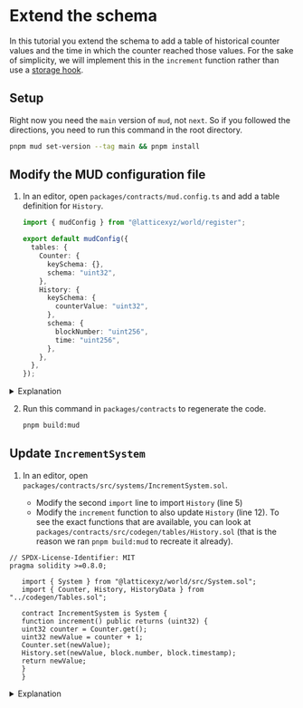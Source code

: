 
# Extend the schema

In this tutorial you extend the schema to add a table of historical counter values and the time in which the counter reached those values.
For the sake of simplicity, we will implement this in the `increment` function rather than use a [storage hook](/store/advanced-features#storage-hooks).

## Setup

Right now you need the `main` version of `mud`, not `next`.
So if you followed the directions, you need to run this command in the root directory.

```sh copy
pnpm mud set-version --tag main && pnpm install
```

## Modify the MUD configuration file

1. In an editor, open `packages/contracts/mud.config.ts` and add a table definition for `History`.

   <CollapseCode>

   ```ts filename="mud.config.ts" showLineNumbers copy {9-17}
   import { mudConfig } from "@latticexyz/world/register";

   export default mudConfig({
     tables: {
       Counter: {
         keySchema: {},
         schema: "uint32",
       },
       History: {
         keySchema: {
           counterValue: "uint32",
         },
         schema: {
           blockNumber: "uint256",
           time: "uint256",
         },
       },
     },
   });
   ```

   </CollapseCode>

<details>
<summary>Explanation</summary>

A MUD table has two schemas:

- `keySchema`, the key used to find entries
- `schema`, the value in the entry

Each schema is represented is a structure with field names as keys, and the appropriate [Solidity data types](https://docs.soliditylang.org/en/latest/types.html) as their values.

In this case, the counter value is represented as a 32 bit unsigned integer, because that is what `Counter` uses.
The block number and time are both the results of opcodes, so they are represented by the standard Solidity data type, `uint256` (unsigned 256 bit integer).

</details>

2. Run this command in `packages/contracts` to regenerate the code.

   ```sh copy
   pnpm build:mud
   ```

## Update `IncrementSystem`

1. In an editor, open `packages/contracts/src/systems/IncrementSystem.sol`.

   - Modify the second `import` line to import `History` (line 5)
   - Modify the `increment` function to also update `History` (line 12).
     To see the exact functions that are available, you can look at `packages/contracts/src/codegen/tables/History.sol` (that is the reason we ran `pnpm build:mud` to recreate it already).

   <CollapseCode>
```solidity filename="IncrementSystem.sol.sol" copy showLineNumbers {5, 12}
// SPDX-License-Identifier: MIT
pragma solidity >=0.8.0;

   import { System } from "@latticexyz/world/src/System.sol";
   import { Counter, History, HistoryData } from "../codegen/Tables.sol";

   contract IncrementSystem is System {
   function increment() public returns (uint32) {
   uint32 counter = Counter.get();
   uint32 newValue = counter + 1;
   Counter.set(newValue);
   History.set(newValue, block.number, block.timestamp);
   return newValue;
   }
   }

   ````
   </CollapseCode>


   <details>
   <summary>Explanation</summary>

   ```solidity
   import { Counter, History, HistoryData } from "../codegen/Tables.sol";
   ````

   When a table has multiple fields in the value schema, MUD generates a [Solidity data structure](https://www.tutorialspoint.com/solidity/solidity_structs.htm) to hold a full value.
   Here is `HistoryData`, copied from `packages/contract/src/codegen/History.sol`.

   ```solidity
   struct HistoryData {
     uint256 blockNumber;
     uint256 time;
   }
   ```

   Note that `IncrementSystem` doesn't need to use `HistoryData`, because it only writes to history, it doesn't read from it.
   However, this is part of manipulating the schema and therefore included in this tutorial.

   ```solidity
   History.set(newValue, block.number, block.timestamp);
   ```

   Set the value.
   All MUD tables have a `<table>.set` function with the parameters being the key schema fields in order and then the value schema fields in order.

    </details>

2. Run this command in `packages/contracts` to rebuild everything this package produces.

   ```sh copy
   pnpm build
   ```

## Update the user interface

You can already run the application and see in the MUD Dev Tools that there is a `:History` table and it gets updates when you click **Increment**.
Click the **Store data** tab and select the table **:History**.

However, you can also add the history to the user interface.
The directions here apply to the `vanilla` user interface, if you use anything else you'll need to modify them as appropriate.

1. Install an additional package.
   Run this command in `packages/client`.

   ```sh copy
   pnpm install @latticexyz/store-sync@main
   ```

1. Edit `packages/clients/index.html`.

   <CollapseCode>

   ```html filename="index.html" copy showLineNumbers {12-26}
   <!DOCTYPE html>
   <html lang="en">
     <head>
       <meta charset="UTF-8" />
       <meta name="viewport" content="width=device-width, initial-scale=1.0" />
       <title>a minimal MUD client</title>
     </head>
     <body>
       <script type="module" src="/src/index.ts"></script>
       <div>Counter: <span id="counter">0</span></div>
       <button onclick="window.increment()">Increment</button>
       <hr />
       <h2>
         History for value:
         <select id="historyValue" onInput="window.readHistory(value)"></select>
       </h2>
       <table border>
         <tr>
           <th>Block number</th>
           <th>Time</th>
         </tr>
         <tr>
           <td id="blockNumber"></td>
           <td id="timeStamp"></td>
         </tr>
       </table>
     </body>
   </html>
   ```

   </CollapseCode>

<details>
<summary>Explanation</summary>

```html
<hr />
<h2>
  History for value:
  <select id="historyValue" onInput="window.readHistory(value)"></select>
</h2>
```

This is the [input field](https://www.w3schools.com/tags/tag_select.asp) that lets the user select which counter value they'd like to get information about.
The `id` attribute will be used by `packages/client/src/index.ts` to set the options. The `onInput` attribute is the JavaScript code to execute when the value changes.

```html
<table border></table>
```

A standard [HTML table](https://www.w3schools.com/html/html_tables.asp).

```html
<tr>
  <th>Block number</th>
  <th>Time</th>
</tr>
<tr>
  <td id="blockNumber"></td>
  <td id="timeStamp"></td>
</tr>
```

A location for the values, which will be set by `window.readHistory` in `index.ts`.

```html
   </table>
```

Terminate the table in general.

</details>

3. Edit `packages/client/src/index.ts`.

   - Import two more functions we need (lines 3-4).
   - In `components.Counter.update$.subscribe`, add code that updates the selection of history values (lines 18-22).
   - Add a function that is called when the user selects a different option (lines 33-40).

   <CollapseCode>

   ```ts filename="index.ts" copy showLineNumbers {3-4,18-22,33-40}
   import { mount as mountDevTools } from "@latticexyz/dev-tools";
   import { setup } from "./mud/setup";
   import { encodeEntity } from "@latticexyz/store-sync/recs";
   import { getComponentValueStrict } from "@latticexyz/recs";

   const {
     components,
     systemCalls: { increment },
   } = await setup();

   // Components expose a stream that triggers when the component is updated.
   components.Counter.update$.subscribe((update) => {
     const [nextValue, prevValue] = update.value;
     console.log("Counter updated", update, { nextValue, prevValue });
     document.getElementById("counter")!.innerHTML = String(nextValue?.value ?? "unset");

     let options: String = "";
     for (let i = 0; i <= nextValue?.value; i++) {
       options += `<option value="${i}">${i}</option>`;
     }
     document.getElementById("historyValue")!.innerHTML = options;
   });

   // Just for demonstration purposes: we create a global function that can be
   // called to invoke the Increment system contract via the world.
   // (See IncrementSystem.sol)
   (window as any).increment = async () => {
     console.log("new counter value:", await increment());
   };

   (window as any).readHistory = async (counterValue) => {
     const History = components.History;
     const entity = encodeEntity(History.metadata.keySchema, { counterValue });
     const { blockNumber, time } = getComponentValueStrict(History, entity);
     document.getElementById("blockNumber")!.innerHTML = blockNumber;
     document.getElementById("timeStamp")!.innerHTML = new Date(parseInt(Number(time) * 1000));
   };

   mountDevTools();
   ```

   </CollapseCode>

<details>
<summary>Explanation</summary>

```typescript
let options: String = "";
```

Create `options` as an empty string.
This is the way you define a variable in TypeScript: `let <variable name>: <type>`.
Here we initialize it to the empty string.

```typescript
for (let i = 0; i <= nextValue?.value; i++) {
  options += `<option value="${i}">${i}</option>`;
}
```

Create the list of options.

```typescript
document.getElementById("historyValue")!.innerHTML = options;
```

Set the internal HTML of the `historyValue` HTML tag to `options`.
Notice the exclamation mark (`!`).
`document.getElementById` may return either a tag that can be changed, or an empty value (if the parameter is not an id of any of the HTML tags).
We know that `historyValue` exists in the HTML, but the TypeScript compiler does not.
This exclamation point tells the compiler that it's OK, there will be a real value there.
[See here for additional information](https://blog.logrocket.com/understanding-exclamation-mark-typescript/).

```typescript
(window as any).readHistory = async counterValue => {
  const History = components.History
  const entity = encodeEntity(History.metadata.keySchema, { counterValue });
```

`encodeEntity` creates a key in the format that MUD uses, which is based on [ABI argument encoding](https://docs.soliditylang.org/en/latest/abi-spec.html#argument-encoding).

```typescript
const { blockNumber, time } = getComponentValueStrict(History, entity);
```

Read the actual data.

```typescript
document.getElementById("blockNumber")!.innerHTML = blockNumber;
```

Update the value in the HTML table.

```typescript
  document.getElementById("timeStamp")!.innerHTML =
    new Date(parseInt(Number(time) * 1000))
}
```

Solidity uses [Unix time](https://en.wikipedia.org/wiki/Unix_time).
JavaScript uses a similar system, but it measures times in milliseconds.
So to get a readable date, we take the time (which is a [`BigInt`](https://www.w3schools.com/js/js_bigint.asp)), multiply it by a thousand, and then convert it to a [`Date`](https://www.w3schools.com/jsref/jsref_obj_date.asp) object.

</details>

4. Run `pnpm dev` in the application's root directory, browse to the app URL, and click **Increment** a few times.
   Then select a counter value and see that the block number and correct time are written to the HTML table.
